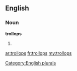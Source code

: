 ==English==

===Noun===
'''trollops'''

# {{plural of|[[trollop]]}}

[[Category:English plurals]]

[[ar:trollops]]
[[fr:trollops]]
[[my:trollops]]
